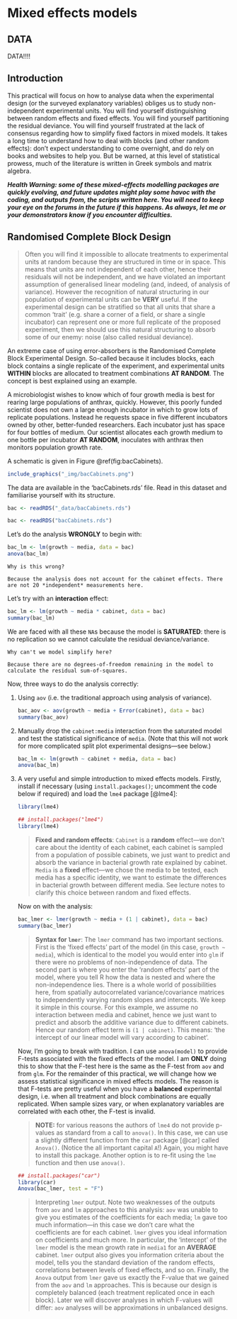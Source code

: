 # Mixed effects models

## DATA

DATA!!!!

## Introduction

This practical will focus on how to analyse data when the experimental design (or the surveyed explanatory variables) obliges us to study non-independent experimental units. You will find yourself distinguishing between random effects and fixed effects. You will find yourself partitioning the residual deviance. You will find yourself frustrated at the lack of consensus regarding how to simplify fixed factors in mixed models. It takes a long time to understand how to deal with blocks (and other random effects): don't expect understanding to come overnight, and do rely on books and websites to help you. But be warned, at this level of statistical prowess, much of the literature is written in Greek symbols and matrix algebra.

***Health Warning: some of these mixed-effects modelling packages are quickly evolving, and future updates might play some havoc with the coding, and outputs from, the scripts written here. You will need to keep your eye on the forums in the future if this happens. As always, let me or your demonstrators know if you encounter difficulties.***

## Randomised Complete Block Design

> Often you will find it impossible to allocate treatments to experimental units at random because they are structured in time or in space. This means that units are not independent of each other, hence their residuals will not be independent, and we have violated an important assumption of generalised linear modeling (and, indeed, of analysis of variance). However the recognition of natural structuring in our population of experimental units can be **VERY** useful. If the experimental design can be stratified so that all units that share a common 'trait' (e.g. share a corner of a field, or share a single incubator) can represent one or more full replicate of the proposed experiment, then we should use this natural structuring to absorb some of our enemy: noise (also called residual deviance).

An extreme case of using error-absorbers is the Randomised Complete Block Experimental Design. So-called because it includes blocks, each block contains a single replicate of the experiment, and experimental units **WITHIN** blocks are allocated to treatment combinations **AT RANDOM**. The concept is best explained using an example.

A microbiologist wishes to know which of four growth media is best for rearing large populations of anthrax, quickly. However, this poorly funded scientist does not own a large enough incubator in which to grow lots of replicate populations. Instead he requests space in five different incubators owned by other, better-funded researchers. Each incubator just has space for four bottles of medium. Our scientist allocates each growth medium to one bottle per incubator **AT RANDOM**, inoculates with anthrax then monitors population growth rate.

A schematic is given in Figure \@ref(fig:bacCabinets).

```r
include_graphics("_img/bacCabinets.png")
```

The data are available in the 'bacCabinets.rds' file. Read in this dataset and familiarise yourself with its structure. 

```r
bac <- readRDS("_data/bacCabinets.rds")
```

```r
bac <- readRDS("bacCabinets.rds")
```

Let's do the analysis **WRONGLY** to begin with:

```r
bac_lm <- lm(growth ~ media, data = bac)
anova(bac_lm)
```

```task
Why is this wrong?
```

```solution
Because the analysis does not account for the cabinet effects. There are not 20 *independent* measurements here.
```

Let's try with an **interaction** effect:

```r
bac_lm <- lm(growth ~ media * cabinet, data = bac)
summary(bac_lm)
```

We are faced with all these `NA`s because the model is **SATURATED**: there is no replication so we cannot calculate the residual deviance/variance. 

```task
Why can't we model simplify here?
```

```solution
Because there are no degrees-of-freedom remaining in the model to calculate the residual sum-of-squares.
```

Now, three ways to do the analysis correctly:

1. Using `aov` (i.e. the traditional approach using analysis of variance).

    ```r
    bac_aov <- aov(growth ~ media + Error(cabinet), data = bac)
    summary(bac_aov)
    ```

2. Manually drop the `cabinet:media` interaction from the saturated model and test the statistical significance of `media`. (Note that this will not work for more complicated split plot experimental designs---see below.)

    ```r
    bac_lm <- lm(growth ~ cabinet + media, data = bac)
    anova(bac_lm)
    ```

3. A very useful and simple introduction to mixed effects models. Firstly, install if necessary (using `install.packages()`; uncomment the code below if required) and load the `lme4` package [@lme4]:

    ```r
    library(lme4)
    ```
    
    ```r
    ## install.packages("lme4")
    library(lme4)
    ```
    
    > **Fixed and random effects**: `Cabinet` is a **random** effect---we don't care about the identity of each cabinet, each cabinet is sampled from a population of possible cabinets, we just want to predict and absorb the variance in bacterial growth rate explained by cabinet. `Media` is a **fixed** effect---we chose the media to be tested, each media has a specific identity, we want to estimate the differences in bacterial growth between different media. See lecture notes to clarify this choice between random and fixed effects.
    
    Now on with the analysis:
    
    ```r
    bac_lmer <- lmer(growth ~ media + (1 | cabinet), data = bac)
    summary(bac_lmer)
    ```
    
    > **Syntax for `lmer`**: The `lmer` command has two important sections. First is the 'fixed effects' part of the model (in this case, `growth ~ media`), which is identical to the model you would enter into `glm` if there were no problems of non-independence of data. The second part is where you enter the 'random effects' part of the model, where you tell R how the data is nested and where the non-independence lies. There is a whole world of possibilities here, from spatially autocorrelated variance/covariance matrices to independently varying random slopes and intercepts. We keep it simple in this course. For this example, we assume no interaction between media and cabinet, hence we just want to predict and absorb the additive variance due to different cabinets. Hence our random effect term is `(1 | cabinet)`. This means: 'the intercept of our linear model will vary according to cabinet'.

    Now, I'm going to break with tradition. I can use `anova(model)` to provide F-tests associated with the fixed effects of the model. I am **ONLY** doing this to show that the F-test here is the same as the F-test from `aov` and from `glm`. For the remainder of this practical, we will change how we assess statistical significance in mixed effects models. The reason is that F-tests are pretty useful when you have a **balanced** experimental design, i.e. when all treatment and block combinations are equally replicated. When sample sizes vary, or when explanatory variables are correlated with each other, the F-test is invalid.
    
    > **NOTE:** for various reasons the authors of `lme4` do not provide p-values as standard from a call to `anova()`. In this case, we can use a slightly different function from the `car` package [@car] called `Anova()`. (Notice the all important capital `A`!) Again, you might have to install this package. Another option is to re-fit using the `lme` function and then use `anova()`.
    
    ```r
    ## install.packages("car")
    library(car)
    Anova(bac_lmer, test = "F")
    ```
    
    > Interpreting `lmer` output. Note two weaknesses of the outputs from `aov` and `lm` approaches to this analysis: `aov` was unable to give you estimates of the coefficients for each media; `lm` gave too much information---in this case we don't care what the coefficients are for each cabinet. `lmer` gives you ideal information on coefficients and much more. In particular, the 'intercept' of the `lmer` model is the mean growth rate in `media1` for an **AVERAGE** cabinet. `lmer` output also gives you information criteria about the model, tells you the standard deviation of the random effects, correlations between levels of fixed effects, and so on. Finally, the `Anova` output from `lmer` gave us exactly the F-value that we gained from the `aov` and `lm` approaches. This is because our design is completely balanced (each treatment replicated once in each block). Later we will discover analyses in which F-values will differ: `aov` analyses will be approximations in unbalanced designs.

